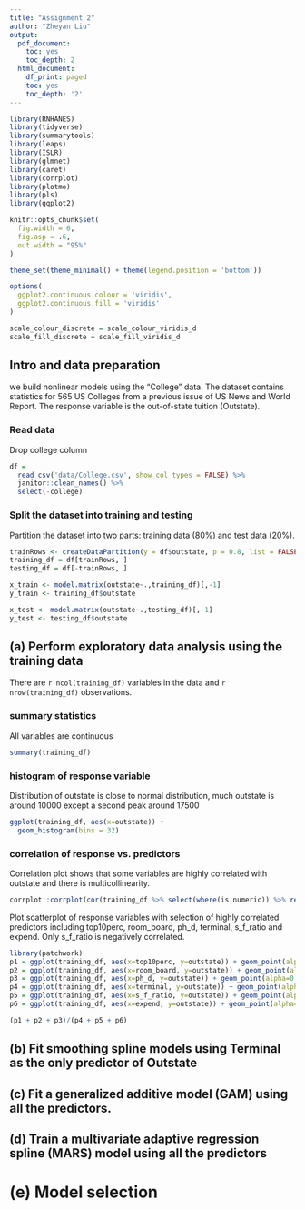 ```yaml
---
title: "Assignment 2"
author: "Zheyan Liu"
output:
  pdf_document:
    toc: yes
    toc_depth: 2
  html_document:
    df_print: paged
    toc: yes
    toc_depth: '2'
--- 
```



```r
library(RNHANES)
library(tidyverse)
library(summarytools)
library(leaps)
library(ISLR)
library(glmnet)
library(caret)
library(corrplot)
library(plotmo)
library(pls)
library(ggplot2)

knitr::opts_chunk$set(
  fig.width = 6,
  fig.asp = .6,
  out.width = "95%"
)

theme_set(theme_minimal() + theme(legend.position = 'bottom'))

options(
  ggplot2.continuous.colour = 'viridis',
  ggplot2.continuous.fill = 'viridis'
)

scale_colour_discrete = scale_colour_viridis_d
scale_fill_discrete = scale_fill_viridis_d
```

\newpage

## Intro and data preparation

we build nonlinear models using the “College” data. The dataset
contains statistics for 565 US Colleges from a previous issue of US News and World Report.
The response variable is the out-of-state tuition (Outstate).

### Read data

Drop college column

```r
df = 
  read_csv('data/College.csv', show_col_types = FALSE) %>% 
  janitor::clean_names() %>% 
  select(-college)
```

### Split the dataset into training and testing

Partition the dataset into two parts: training data (80%) and test data (20%).

```r
trainRows <- createDataPartition(y = df$outstate, p = 0.8, list = FALSE)
training_df = df[trainRows, ]
testing_df = df[-trainRows, ]

x_train <- model.matrix(outstate~.,training_df)[,-1]
y_train <- training_df$outstate

x_test <- model.matrix(outstate~.,testing_df)[,-1]
y_test <- testing_df$outstate
```


## (a) Perform exploratory data analysis using the training data

There are `r ncol(training_df)` variables in the data and `r nrow(training_df)` observations.

### summary statistics

All variables are continuous

```r
summary(training_df)
```
### histogram of response variable

Distribution of outstate is close to normal distribution, much outstate is around 10000 except a second peak around 17500

```r
ggplot(training_df, aes(x=outstate)) + 
  geom_histogram(bins = 32)
```

### correlation of response vs. predictors

Correlation plot shows that some variables are highly correlated with outstate and there is multicollinearity.

```r
corrplot::corrplot(cor(training_df %>% select(where(is.numeric)) %>% relocate(outstate)), method = "circle", type = "full")
```
Plot scatterplot of response variables with selection of highly correlated predictors including top10perc, room_board, ph_d, terminal, s_f_ratio and expend. Only s_f_ratio is negatively correlated.

```r
library(patchwork)
p1 = ggplot(training_df, aes(x=top10perc, y=outstate)) + geom_point(alpha=0.3)
p2 = ggplot(training_df, aes(x=room_board, y=outstate)) + geom_point(alpha=0.3)
p3 = ggplot(training_df, aes(x=ph_d, y=outstate)) + geom_point(alpha=0.3)
p4 = ggplot(training_df, aes(x=terminal, y=outstate)) + geom_point(alpha=0.3)
p5 = ggplot(training_df, aes(x=s_f_ratio, y=outstate)) + geom_point(alpha=0.3)
p6 = ggplot(training_df, aes(x=expend, y=outstate)) + geom_point(alpha=0.3)

(p1 + p2 + p3)/(p4 + p5 + p6)
```


## (b) Fit smoothing spline models using Terminal as the only predictor of Outstate



## (c) Fit a generalized additive model (GAM) using all the predictors. 



## (d) Train a multivariate adaptive regression spline (MARS) model using all the predictors



# (e) Model selection